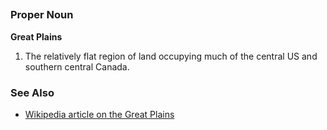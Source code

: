 =={{en}}==

===Proper Noun===
'''Great Plains'''

# The relatively flat region of land occupying much of the central US and southern central Canada.

===See Also===
* [[w:Great Plains|Wikipedia article on the Great Plains]]